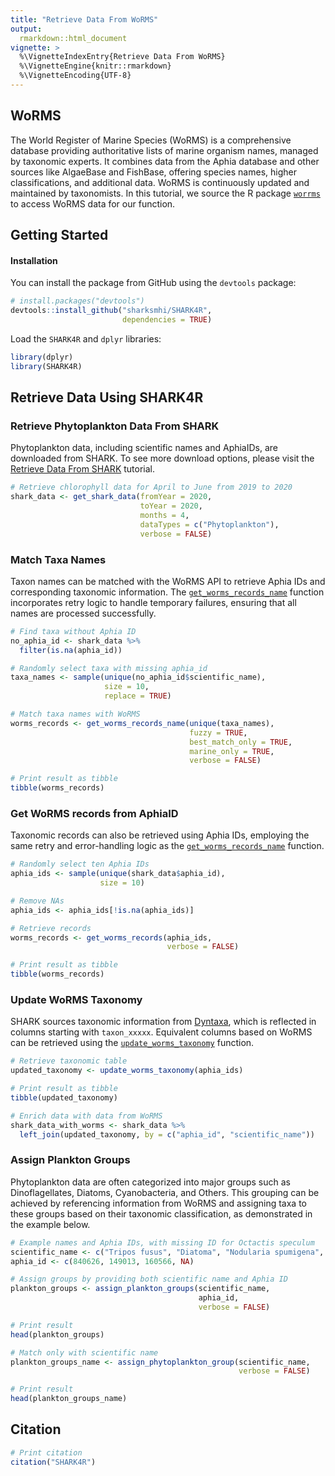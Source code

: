 ```yaml
---
title: "Retrieve Data From WoRMS"
output:
  rmarkdown::html_document
vignette: >
  %\VignetteIndexEntry{Retrieve Data From WoRMS}
  %\VignetteEngine{knitr::rmarkdown}
  %\VignetteEncoding{UTF-8}
---
```


## WoRMS

The World Register of Marine Species (WoRMS) is a comprehensive database providing authoritative lists of marine organism names, managed by taxonomic experts. It combines data from the Aphia database and other sources like AlgaeBase and FishBase, offering species names, higher classifications, and additional data. WoRMS is continuously updated and maintained by taxonomists. In this tutorial, we source the R package [`worrms`](https://cran.r-project.org/web/packages/worrms/index.html) to access WoRMS data for our function.

## Getting Started

#### Installation

You can install the package from GitHub using the `devtools` package:

```r
# install.packages("devtools")
devtools::install_github("sharksmhi/SHARK4R",
                         dependencies = TRUE)
```

Load the `SHARK4R` and `dplyr` libraries:
```r
library(dplyr)
library(SHARK4R)
```

## Retrieve Data Using SHARK4R

### Retrieve Phytoplankton Data From SHARK

Phytoplankton data, including scientific names and AphiaIDs, are downloaded from SHARK. To see more download options, please visit the [Retrieve Data From SHARK](https://sharksmhi.github.io/SHARK4R/articles/retrieve_shark_data.html) tutorial.

```r
# Retrieve chlorophyll data for April to June from 2019 to 2020
shark_data <- get_shark_data(fromYear = 2020, 
                             toYear = 2020,
                             months = 4, 
                             dataTypes = c("Phytoplankton"),
                             verbose = FALSE)
```

### Match Taxa Names

Taxon names can be matched with the WoRMS API to retrieve Aphia IDs and corresponding taxonomic information. The [`get_worms_records_name`](../reference/get_worms_records_name.html) function incorporates retry logic to handle temporary failures, ensuring that all names are processed successfully.

```r
# Find taxa without Aphia ID
no_aphia_id <- shark_data %>%
  filter(is.na(aphia_id))

# Randomly select taxa with missing aphia_id
taxa_names <- sample(unique(no_aphia_id$scientific_name), 
                     size = 10,
                     replace = TRUE)

# Match taxa names with WoRMS
worms_records <- get_worms_records_name(unique(taxa_names),
                                        fuzzy = TRUE,
                                        best_match_only = TRUE,
                                        marine_only = TRUE,
                                        verbose = FALSE)

# Print result as tibble
tibble(worms_records)
```

### Get WoRMS records from AphiaID

Taxonomic records can also be retrieved using Aphia IDs, employing the same retry and error-handling logic as the [`get_worms_records_name`](../reference/get_worms_records_name.html) function.

```r
# Randomly select ten Aphia IDs
aphia_ids <- sample(unique(shark_data$aphia_id), 
                    size = 10)

# Remove NAs
aphia_ids <- aphia_ids[!is.na(aphia_ids)]

# Retrieve records
worms_records <- get_worms_records(aphia_ids,
                                   verbose = FALSE)

# Print result as tibble
tibble(worms_records)
```

### Update WoRMS Taxonomy

SHARK sources taxonomic information from [Dyntaxa](https://sharksmhi.github.io/SHARK4R/articles/retrieve_taxonomic_data.html), which is reflected in columns starting with `taxon_xxxxx`. Equivalent columns based on WoRMS can be retrieved using the [`update_worms_taxonomy`](../reference/update_worms_taxonomy.html) function.

```r
# Retrieve taxonomic table
updated_taxonomy <- update_worms_taxonomy(aphia_ids)

# Print result as tibble
tibble(updated_taxonomy)

# Enrich data with data from WoRMS
shark_data_with_worms <- shark_data %>%
  left_join(updated_taxonomy, by = c("aphia_id", "scientific_name"))
```

### Assign Plankton Groups

Phytoplankton data are often categorized into major groups such as Dinoflagellates, Diatoms, Cyanobacteria, and Others. This grouping can be achieved by referencing information from WoRMS and assigning taxa to these groups based on their taxonomic classification, as demonstrated in the example below.

```r
# Example names and Aphia IDs, with missing ID for Octactis speculum
scientific_name <- c("Tripos fusus", "Diatoma", "Nodularia spumigena", "Octactis speculum")
aphia_id <- c(840626, 149013, 160566, NA)

# Assign groups by providing both scientific name and Aphia ID
plankton_groups <- assign_plankton_groups(scientific_name,
                                          aphia_id,
                                          verbose = FALSE)

# Print result
head(plankton_groups)

# Match only with scientific name
plankton_groups_name <- assign_phytoplankton_group(scientific_name,
                                                   verbose = FALSE)

# Print result
head(plankton_groups_name)
```


## Citation

```r
# Print citation
citation("SHARK4R")
```
